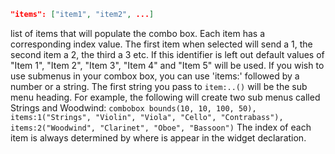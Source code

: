 ```json
"items": ["item1", "item2", ...]
```
list of items that will populate the combo box. Each item has a corresponding index value. The first item when selected will send a 1, the second item a 2, the third a 3 etc. If this identifier is left out default values of "Item 1", "Item  2", "Item  3", "Item 4" and "Item 5" will be used.
If you wish to use submenus in your combox box, you can use 'items:' followed by a number or a string. The first string you pass to `item:..()` will be the sub menu heading. For example, the following will create two sub menus called Strings and Woodwind:
`combobox bounds(10, 10, 100, 50), items:1("Strings", "Violin", "Viola", "Cello", "Contrabass"), items:2("Woodwind", "Clarinet", "Oboe", "Bassoon")`
The index of each item is always determined by where is appear in the widget declaration.
